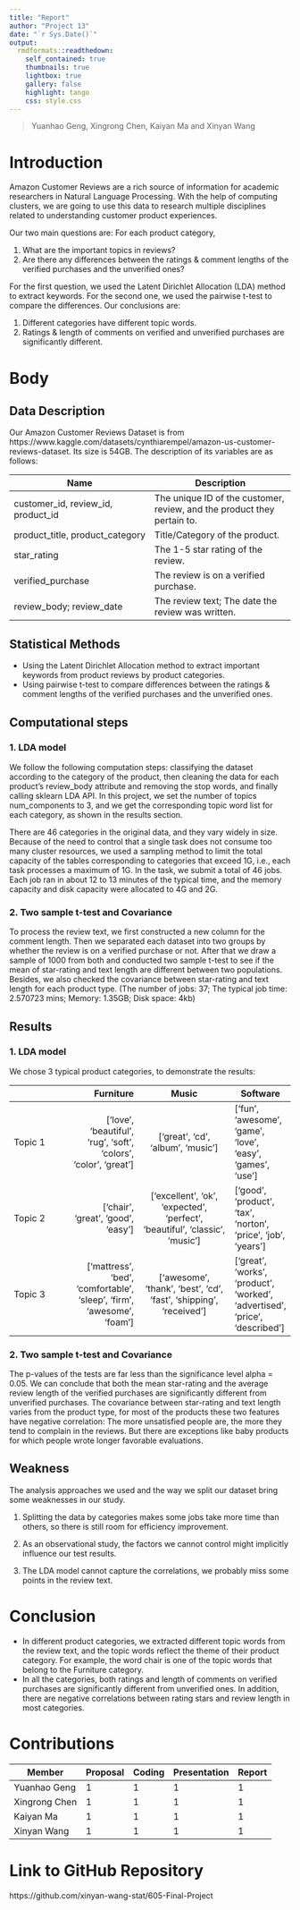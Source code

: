 ```yaml
---
title: "Report"
author: "Project 13"
date: "`r Sys.Date()`"
output: 
  rmdformats::readthedown:
    self_contained: true
    thumbnails: true
    lightbox: true
    gallery: false
    highlight: tango
    css: style.css
---
```


> Yuanhao Geng, Xingrong Chen, Kaiyan Ma and Xinyan Wang

# Introduction

Amazon Customer Reviews are a rich source of information for academic researchers in Natural Language Processing. With the help of computing clusters, we are going to use this data to research multiple disciplines related to understanding customer product experiences.

Our two main questions are: 
For each product category,

1.  What are the important topics in reviews?
2.  Are there any differences between the ratings & comment lengths of the verified purchases and the unverified ones? 

For the first question, we used the Latent Dirichlet Allocation (LDA) method to extract keywords. For the second one, we used the pairwise t-test to compare the differences. Our conclusions are:

1. Different categories have different topic words.
2. Ratings & length of comments on verified and unverified purchases are significantly different. 


# Body

## Data Description

Our Amazon Customer Reviews Dataset is from https://www.kaggle.com/datasets/cynthiarempel/amazon-us-customer-reviews-dataset. Its size is 54GB. The description of its variables are as follows:

| Name | Description | 
|  --  | -- |  
| customer_id, review_id, product_id | The unique ID of the customer, review, and the product they pertain to. | 
| product_title, product_category | Title/Category of the product. | 
| star_rating | The 1-5 star rating of the review. | 
| verified_purchase | The review is on a verified purchase.|
| review_body; review_date | The review text; The date the review was written. | 

## Statistical Methods
* Using the Latent Dirichlet Allocation method to extract important keywords from product reviews by product categories.
* Using pairwise t-test to compare differences between the ratings & comment lengths of the verified purchases and the unverified ones. 


## Computational steps	
### 1. LDA model

We follow the following computation steps: classifying the dataset according to the category of the product, then cleaning the data for each product's review_body attribute and removing the stop words, and finally calling sklearn LDA API. In this project, we set the number of topics num_components to 3, and we get the corresponding topic word list for each category, as shown in the results section. 

There are 46 categories in the original data, and they vary widely in size. Because of the need to control that a single task does not consume too many cluster resources, we used a sampling method to limit the total capacity of the tables corresponding to categories that exceed 1G, i.e., each task processes a maximum of 1G. In the task, we submit a total of 46 jobs. Each job ran in about 12 to 13 minutes of the typical time, and the memory capacity and disk capacity were allocated to 4G and 2G.

### 2. Two sample t-test and Covariance

To process the review text, we first constructed a new column for the comment length. Then we separated each dataset into two groups by whether the review is on a verified purchase or not. After that we draw a sample of 1000 from both and conducted two sample t-test to see if the mean of star-rating and text length are different between two populations. Besides, we also checked the covariance between star-rating and text length for each product type. (The number of jobs: 37; The typical job time: 2.570723 mins; Memory: 1.35GB; Disk space: 4kb)


## Results

### 1. LDA model

We chose 3 typical product categories, to demonstrate the results:

|  |  Furniture |   Music  | Software  |
| :- | -: | :-: | - |
| Topic 1 | ['love', 'beautiful', 'rug', 'soft', 'colors', 'color', 'great'] |              ['great', 'cd', 'album', 'music']               | ['fun', 'awesome', 'game', 'love', 'easy', 'games', 'use']   |
| Topic 2 |                           ['chair', 'great', 'good', 'easy'] | ['excellent', 'ok', 'expected', 'perfect', 'beautiful', 'classic', 'music'] | ['good', 'product', 'tax', 'norton', 'price', 'job', 'years'] |
| Topic 3 | ['mattress', 'bed', 'comfortable', 'sleep', 'firm', 'awesome', 'foam'] | ['awesome', 'thank', 'best', 'cd', 'fast', 'shipping', 'received'] | ['great', 'works', 'product', 'worked', 'advertised', 'price', 'described'] |


### 2. Two sample t-test and Covariance

The p-values of the tests are far less than the significance level alpha = 0.05. We can conclude that both the mean star-rating and the average review length of the verified purchases are significantly different from unverified purchases. The covariance between star-rating and text length varies from the product type, for most of the products these two features have negative correlation: The more unsatisfied people are, the more they tend to complain in the reviews. But there are exceptions like baby products for which people wrote longer favorable evaluations.



## Weakness

The analysis approaches we used and the way we split our dataset bring some weaknesses in our study.

1. Splitting the data by categories makes some jobs take more time than others, so there is still room for efficiency improvement.

2. As an observational study, the factors we cannot control might implicitly influence our test results.

3. The LDA model cannot capture the correlations, we probably miss some points in the review text.

# Conclusion

- In different product categories, we extracted different topic words from the review text, and the topic words reflect the theme of their product category. For example, the word chair is one of the topic words that belong to the Furniture category. 
- In all the categories, both ratings and length of comments on verified purchases are significantly different from unverified ones. In addition, there are negative correlations between rating stars and review length in most categories.


# Contributions

| Member | Proposal | Coding | Presentation | Report |
|  -  | - |  -  | -  | -|
| Yuanhao Geng | 1 | 1 | 1 | 1 |
| Xingrong Chen | 1 | 1 | 1 | 1 |
| Kaiyan Ma | 1 | 1 | 1 | 1 |
| Xinyan Wang | 1 | 1 | 1 | 1 |


# Link to GitHub Repository

https://github.com/xinyan-wang-stat/605-Final-Project
